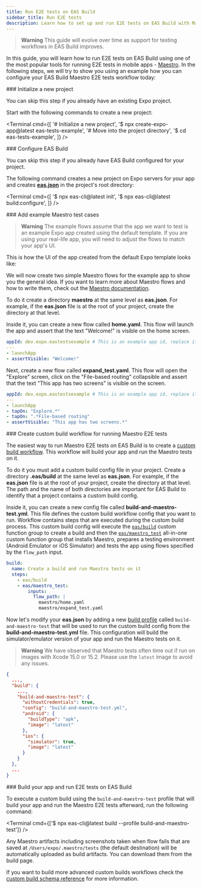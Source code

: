 ```yaml
---
title: Run E2E tests on EAS Build
sidebar_title: Run E2E tests
description: Learn how to set up and run E2E tests on EAS Build with Maestro.
---
```




> **Warning** This guide will evolve over time as support for testing workflows in EAS Build improves.

In this guide, you will learn how to run E2E tests on EAS Build using one of the most popular tools for running E2E tests in mobile apps -  [Maestro](https://maestro.mobile.dev/).
In the following steps, we will try to show you using an example how you can configure your EAS Build Maestro E2E tests workflow today:

<Step label="1">
### Initialize a new project

You can skip this step if you already have an existing Expo project.

Start with the following commands to create a new project:

<Terminal
  cmd={[
    '# Initialize a new project',
    '$ npx create-expo-app@latest eas-tests-example',
    '# Move into the project directory',
    '$ cd eas-tests-example',
  ]}
/>
</Step>

<Step label="2">
### Configure EAS Build

You can skip this step if you already have EAS Build configured for your project.

The following command creates a new project on Expo servers for your app and creates [**eas.json**](/build/eas-json/) in the project's root directory:

<Terminal
  cmd={[
    '$ npx eas-cli@latest init',
    '$ npx eas-cli@latest build:configure',
  ]}
/>
</Step>

<Step label="3">
### Add example Maestro test cases

> **Warning** The example flows assume that the app we want to test is an example Expo app created using the default template. If you are using your real-life app, you will need to adjust the flows to match your app's UI.

This is how the UI of the app created from the default Expo template looks like:

<div style={{ display: 'flex', justifyContent: 'center' }}>
  <ContentSpotlight
    src="/static/images/eas-build/tests/01-home.png"
    className="max-w-[400px]"
  />
  <ContentSpotlight src="/static/images/eas-build/tests/02-explore.png" className="max-w-[400px]" />
</div>

We will now create two simple Maestro flows for the example app to show you the general idea.
If you want to learn more about Maestro flows and how to write them, check out the [Maestro documentation](https://maestro.mobile.dev).

To do it create a directory **maestro** at the same level as **eas.json**.
For example, if the **eas.json** file is at the root of your project, create the directory at that level.

Inside it, you can create a new flow called **home.yaml**. This flow will launch the app and assert that the text "Welcome!" is visible on the home screen.

```yaml maestro/home.yaml
appId: dev.expo.eastestsexample # This is an example app id, replace it with your app id!
---
- launchApp
- assertVisible: "Welcome!"
```

Next, create a new flow called **expand_test.yaml**. This flow will open the "Explore" screen, click on the "File-based routing" collapsible and assert that the text "This app has two screens" is visible on the screen.

```yaml maestro/expand_test.yaml
appId: dev.expo.eastestsexample # This is an example app id, replace it with your app id!
---
- launchApp
- tapOn: "Explore.*"
- tapOn: ".*File-based routing"
- assertVisible: "This app has two screens.*"

```

</Step>

<Step label="4">
### Create custom build workflow for running Maestro E2E tests

The easiest way to run Maestro E2E tests on EAS Build is to create a [custom build workflow](/custom-builds/get-started/).
This workflow will build your app and run the Maestro tests on it.

To do it you must add a custom build config file in your project. Create a directory **.eas/build** at the same level as **eas.json**.
For example, if the **eas.json** file is at the root of your project, create the directory at that level.
The path and the name of both directories are important for EAS Build to identify that a project contains a custom build config.

Inside it, you can create a new config file called **build-and-maestro-test.yml**.
This file defines the custom build workflow config that you want to run.
Workflow contains steps that are executed during the custom build process.
This custom build config will execute the [`eas/build`](custom-builds/schema/#easbuild) custom function group to create a build and then the [`eas/maestro_test`](custom-builds/schema/#easmaestro_test) all-in-one custom function group that installs Maestro, prepares a testing environment (Android Emulator or iOS Simulator) and tests the app using flows specified by the `flow_path` input.

```yaml .eas/build/build-and-maestro-test.yml
build:
  name: Create a build and run Maestro tests on it
  steps:
    - eas/build
    - eas/maestro_test:
        inputs:
          flow_path: |
            maestro/home.yaml
            maestro/expand_test.yaml
```

Now let's modify your **eas.json** by adding a new [build profile](/build/eas-json/#build-profiles) called `build-and-maestro-test` that will be used to run the custom build config from the **build-and-maestro-test.yml** file.
This configuration will build the simulator/emulator version of your app and run the Maestro tests on it.

> **Warning** We have observed that Maestro tests often time out if run on images with Xcode 15.0 or 15.2. Please use the `latest` image to avoid any issues.

```json eas.json
{
  ...,
  "build": {
    ...,
    "build-and-maestro-test": {
      "withoutCredentials": true,
      "config": "build-and-maestro-test.yml",
      "android": {
        "buildType": "apk",
        "image": "latest"
      },
      "ios": {
        "simulator": true,
        "image": "latest"
      }
    }
  },
  ...
}
```
</Step>

<Step label="5">
### Build your app and run E2E tests on EAS Build

To execute a custom build using the `build-and-maestro-test` profile that will build your app and run the Maestro E2E tests afterward, run the following command:

<Terminal cmd={['$ npx eas-cli@latest build --profile build-and-maestro-test']} />

<ContentSpotlight
  alt="Logs of successful Maestro tests"
  src="/static/images/eas-build/tests/03-logs.png"
  className="max-w-[480px]"
/>

Any Maestro artifacts including screenshots taken when flow fails that are saved at `/Users/expo/.maestro/tests` (the default destination) will be automatically uploaded as build artifacts. You can download them from the build page.

<ContentSpotlight
  alt="Failed Maestro tests artifacts"
  src="/static/images/eas-build/tests/04-artifacts.png"
  className="max-w-[480px]"
/>
</Step>

If you want to build more advanced custom builds workflows check the [custom build schema reference](/custom-builds/schema) for more information.